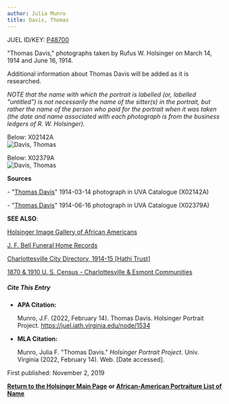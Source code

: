 ```yaml
---
author: Julia Munro
title: Davis, Thomas
---
```

JUEL ID/KEY: [P48700](http://juel.iath.virginia.edu/public_person?person=48700 "P48700")

"Thomas Davis," photographs taken by Rufus W. Holsinger on March 14, 1914 and June 16, 1914.

Additional information about Thomas Davis will be added as it is researched.

_NOTE that the name with which the portrait is labelled (or, labelled "untitled") is not necessarily the name of the sitter(s) in the portrait, but rather the name of the person who paid for the portrait when it was taken (the date and name associated with each photograph is from the business ledgers of R. W. Holsinger)._

Below: X02142A  
![Davis, Thomas](https://iiif.lib.virginia.edu/iiif/uva-lib:1041839/full/1000,1337/0/default.jpg "Davis, Thomas")

Below: X02379A  
![Davis, Thomas](https://iiif.lib.virginia.edu/iiif/uva-lib:1042195/full/778,561/0/default.jpg "Davis, Thomas")

**Sources**

\- "[Thomas Davis](https://search.lib.virginia.edu/catalog/uva-lib:1041839#?c=0&m=0&s=0&cv=0&xywh=-1606%2C-402%2C6063%2C4495 "Davis, Thomas")" 1914-03-14 photograph in UVA Catalogue (X02142A)   
  
\- "[Thomas Davis](https://search.lib.virginia.edu/catalog/uva-lib:1042195#?c=0&m=0&s=0&cv=0&xywh=-138%2C-68%2C4423%2C3279 "Davis, Thomas")" 1914-06-16 photograph in UVA Catalogue (X02379A)  

**SEE ALSO**:

[Holsinger Image Gallery of African Americans](http://rwholsingerphotos.org/images.php "Holsinger Image Gallery of African Americans")

[J. F. Bell Funeral Home Records](http://www2.vcdh.virginia.edu/afam/raceandplace/perl_scripts/funeral_search.html "J. F. Bell Funeral Home Database")

[Charlottesville City Directory, 1914-15 \[Hathi Trust\]](https://catalog.hathitrust.org/Record/101954103 "Charlottesville City Directory, 1914-15") 

[1870 & 1910 U. S. Census - Charlottesville & Esmont Communities](http://www2.vcdh.virginia.edu/afam/raceandplace/census/search_both.html "1870 & 1910 U. S. Census: Charlottesville and Esmont Communities")

##### **Cite This Entry**

*   **APA Citation:**
    
    Munro, J.F. (2022, February 14). Thomas Davis. Holsinger Portrait Project. https://juel.iath.virginia.edu/node/1534
    
*   **MLA Citation:**
    
    Munro, Julia F. "Thomas Davis." _Holsinger Portrait Project_. Univ. Virginia (2022, February 14). Web. \[Date accessed\].
    

  
First published: November 2, 2019    

[**Return to the Holsinger Main Page**](http://juel.iath.virginia.edu/node/980) **or [African-American Portraiture List of Name](http://juel.iath.virginia.edu/node/996)**